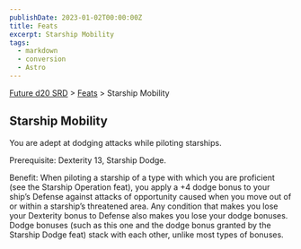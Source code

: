 ```yaml
---
publishDate: 2023-01-02T00:00:00Z
title: Feats
excerpt: Starship Mobility
tags:
  - markdown
  - conversion
  - Astro
---
```






[Future d20 SRD](/#futureD20) > [Feats](future-d20-srd-feats-index) > Starship Mobility




## Starship Mobility


You are adept at dodging attacks while piloting starships.


Prerequisite: Dexterity 13, Starship Dodge.


Benefit: When piloting a starship of a type with which you are proficient (see the Starship Operation feat), you apply a +4 dodge bonus to your ship’s Defense against attacks of opportunity caused when you move out of or within a starship’s threatened area. Any condition that makes you lose your Dexterity bonus to Defense also makes you lose your dodge bonuses. Dodge bonuses (such as this one and the dodge bonus granted by the Starship Dodge feat) stack with each other, unlike most types of bonuses.



